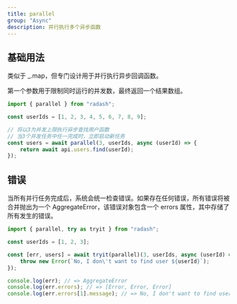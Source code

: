 ```yaml
---
title: parallel
group: "Async"
description: 并行执行多个异步函数
---
```


## 基础用法

类似于 \_.map，但专门设计用于并行执行异步回调函数。

第一个参数用于限制同时运行的并发数，最终返回一个结果数组。

```ts
import { parallel } from "radash";

const userIds = [1, 2, 3, 4, 5, 6, 7, 8, 9];

// 将以3为并发上限执行异步查找用户函数
// 当3个并发任务中任一完成时，立即启动新任务
const users = await parallel(3, userIds, async (userId) => {
    return await api.users.find(userId);
});
```

## 错误

当所有并行任务完成后，系统会统一检查错误。如果存在任何错误，所有错误将被合并抛出为一个 AggregateError，该错误对象包含一个 errors 属性，其中存储了所有发生的错误。

```ts
import { parallel, try as tryit } from "radash";

const userIds = [1, 2, 3];

const [err, users] = await tryit(parallel)(3, userIds, async (userId) => {
    throw new Error(`No, I don\'t want to find user ${userId}`);
});

console.log(err); // => AggregateError
console.log(err.errors); // => [Error, Error, Error]
console.log(err.errors[1].message); // => No, I don't want to find user 2
```
